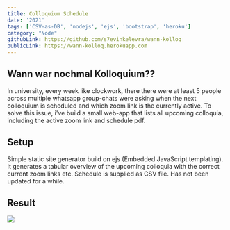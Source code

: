 ```yaml
---
title: Colloquium Schedule
date: '2021'
tags: ['CSV-as-DB', 'nodejs', 'ejs', 'bootstrap', 'heroku']
category: "Node"
githubLink: https://github.com/s7evinkelevra/wann-kolloq
publicLink: https://wann-kolloq.herokuapp.com
---
```


## Wann war nochmal Kolloquium??
In university, every week like clockwork, there there were at least 5 people across multiple whatsapp group-chats were asking when the next colloquium is scheduled and which zoom link is the currently active. To solve this issue, i&apos;ve build a small web-app that lists all upcoming colloquia, including the active zoom link and schedule pdf.

## Setup
Simple static site generator build on ejs (Embedded JavaScript templating). It generates a tabular overview of the upcoming colloquia with the correct current zoom links etc. Schedule is supplied as CSV file. Has not been updated for a while.

## Result

<img src="/projects/wann-kolloq.PNG" />